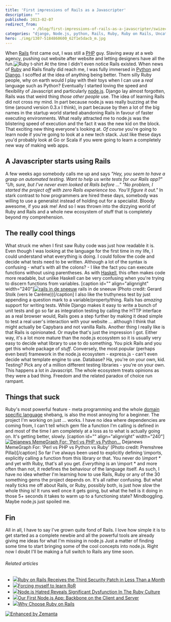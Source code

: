 ```yaml
---
title: 'First impressions of Rails as a Javascripter'
description: ""
published: 2013-02-07
redirect_from: 
            - /blog/first-impressions-of-rails-as-a-javascripter/swizec/5948
categories: "django, Node.js, python, Rails, Ruby, Ruby on Rails, Uncategorized"
hero: ./img/1307-5184860600_62f1e5dacb_m.jpg
---
```

When [Rails](http://rubyonrails.org "Ruby on Rails") first came out, I was still a [PHP](http://www.php.net "PHP") guy. Slaving away at a web agency, pushing out website after website and letting designers have all the fun.![Ruby t-shirt](http://cache1.bigcartel.com/product_images/71294019/Ruby_CBGB_Red_lg.png "Ruby t-shirt") At the time I didn't even notice Rails existed. When news of [Ruby](http://www.ruby-lang.org/ "Ruby (programming language)") and Rails finally did reach me, I was fully immersed in [Python](http://www.python.org/ "Python (programming language)") and [Django](http://www.djangoproject.com "Django (Web framework)"). I scoffed at the idea of anything being better. Them silly Ruby people, why on earth would I play with their toys when I can use a _real_ language such as Python? Eventually I started loving the speed and flexibility of Javascript and particularly [node.js](http://nodejs.org/ "Node.js"). Django lay almost forgotten, Rails was that weird thing _those other people_ use. The idea of learning Rails did not cross my mind. In part because node.js was really buzzing at the time (around version 0.3.x I think), in part because by then a lot of the big names in the startup world started abandoning Rails in favour of faster executing environments. What really attracted me to node.js was the blistering speed of execution and the fact it was the new kid on the block. That exciting new thing everyone's looking at. _Of course_ you're going to learn node if you're going to look at a new tech stack. Just like these days you'd probably look at Go or Scala if you were going to learn a completely new way of making web apps.

## A Javascripter starts using Rails

A few weeks ago somebody calls me up and says _"Hey, you seem to have a grasp on automated testing. Want to help us write tests for our Rails app?"_ _"Uh, sure, but I've never even looked at Rails before ..."_ _"No problem, I started the project off with zero Rails experience too. You'll figure it out."_ In stark contrast to how programmers are hired these days, somebody was willing to use a generalist instead of holding out for a specialist. Bloody awesome, if you ask me! And so I was thrown into the dizzying world of Ruby and Rails and a whole new ecosystem of stuff that is completely beyond my comprehension.

## The really cool things

What struck me when I first saw Ruby code was just how readable it is. Even though I was looking at the language for the first time in my life, I could understand what everything is doing. I could follow the code and decide what tests need to be written. Although a lot of the syntax is confusing - what's with all the colons? - I like the fact you can execute functions without using parentheses. As with [Haskell](http://haskell.org "Haskell (programming language)"), this often makes code more readable, but unlike Haskell can be very confusing when you're trying to discern functions from variables. \[caption id="" align="alignright" width="240"][![rails in de sneeuw](./img/1307-5184860600_62f1e5dacb_m.jpg "rails in de sneeuw")](http://www.flickr.com/photos/20762304@N00/5184860600) rails in de sneeuw (Photo credit: Gerard Stolk (vers le Carême))\[/caption] I also like the truthyness test by just appending a question mark to a variable/property/thing. Rails has _amazing_ support for writing tests. While Django makes it easy to write a bunch of unit tests and go so far as integration testing by calling the HTTP interface as a real browser would, Rails goes a step further by making it dead simple to test a real user's interaction with your website ... although I think that might actually be Capybara and not vanilla Rails. Another thing I really like is that Rails is opinionated. Or maybe that's just the impression I got. Either way, it's a lot more mature than the node.js ecosystem so it is usually very easy to decide what library to use to do something. You pick Rails and you get this whole package of _stuff_. Conversely, the most popular (perhaps even best) framework in the node.js ecosystem - express.js - can't even decide what template engine to use. Database? Ha, you're on your own, kid. Testing? Pick any of a million different testing libraries - you're on your own. This happens a lot in Javascript. The whole ecosystem treats opinions as they were a bad thing. Freedom and the related paradox of choice run rampant.

## Things that suck

Ruby's most powerful feature - meta programming and the whole [domain specific language](http://en.wikipedia.org/wiki/Domain-specific_language "Domain-specific language") shebang, is also the most annoying for a beginner. The project I'm working on just ... works. I have no idea where dependencies are coming from, I can't tell which gem file a function I'm calling is defined in and most of the time I am completely at a loss as to what is actually going on. It's getting better, slowly. \[caption id="" align="alignright" width="240"][![Dejanews MemeGraph For: 'Perl vs PHP vs Python...](./img/12-18380160_3b9f657690_m.jpg "Dejanews MemeGraph For: 'Perl vs PHP vs Python...")](http://www.flickr.com/photos/18645779@N00/18380160) Dejanews MemeGraph For: 'Perl vs PHP vs Python vs Ruby' (Photo credit: Premshree Pillai)\[/caption] So far I've always been used to explicitly defining \\imports, explicitly calling a function from this library or that. You never do _\\import \*_ and yet with Ruby, that's all you get. _Everything_ is an \\import \* and more often than not, it redefines the behaviour of the language itself. As such, I have no idea whether I'm learning how to use Rails, Ruby or any of the 30 something gems the project depends on. It's all rather confusing. But what really ticks me off about Rails, or Ruby, possibly both, is just how _slow_ the whole thing is! It runs well once it gets going, but what the hell is it doing in those 5+ seconds it takes to warm up to a functioning state? Mindboggling. Maybe node.js just spoiled me.

## Fin

All in all, I have to say I've grown quite fond of Rails. I love how simple it is to get started as a complete newbie and all the powerful tools are already giving me ideas for what I'm missing in node.js Just a matter of finding some time to start bringing some of the cool concepts into node.js. Right now I doubt I'll be making a full switch to Rails any time soon.

###### Related articles

- [![](http://i.zemanta.com/141569793_80_80.jpg)](http://www.cio.com/article/727806/Ruby_on_Rails_Receives_the_Third_Security_Patch_in_Less_Than_a_Month?source=rss_security)[Ruby on Rails Receives the Third Security Patch in Less Than a Month](http://www.cio.com/article/727806/Ruby_on_Rails_Receives_the_Third_Security_Patch_in_Less_Than_a_Month?source=rss_security)
- [![](http://i.zemanta.com/noimg_90_80_80.jpg)](http://blog.daemonl.com/2013/02/forcing-myself-to-learn-ror.html)[Forcing myself to learn RoR](http://blog.daemonl.com/2013/02/forcing-myself-to-learn-ror.html)
- [![](http://i.zemanta.com/143333734_80_80.jpg)](http://gilesbowkett.blogspot.com/2013/02/nodejs-hatred-reveals-significant.html)[Node.js Hatred Reveals Significant Dysfunction In The Ruby Culture](http://gilesbowkett.blogspot.com/2013/02/nodejs-hatred-reveals-significant.html)
- [![](http://i.zemanta.com/141624022_80_80.jpg)](http://nerds.airbnb.com/weve-launched-our-first-nodejs-app-to-product)[Our First Node.js App: Backbone on the Client and Server](http://nerds.airbnb.com/weve-launched-our-first-nodejs-app-to-product)
- [![](http://i.zemanta.com/143236954_80_80.jpg)](http://thinkinginrails.com/2013/02/why_choose_rails/)[Why Choose Ruby on Rails](http://thinkinginrails.com/2013/02/why_choose_rails/)

[![Enhanced by Zemanta](http://img.zemanta.com/zemified_e.png?x-id=b780ad15-de34-479a-8c04-1683f4dfcfa5)](http://www.zemanta.com/?px "Enhanced by Zemanta")
